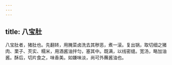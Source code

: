 ```yaml
---
---
---
```

title: 八宝肚
---



八宝肚者，猪肚也。先翻转，用腌菜卤洗去其秽恶，煮一滚。复出锅，取切细之猪肉、栗子、芡实、糯米，用酒酱油拌匀，塞其中。既满，以线密缝。宽汤，略加油酱。酥后，切片食之，味香美。如嫌味淡，尚可外蘸酱油也。